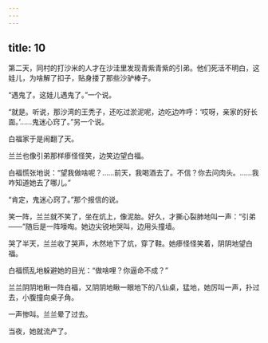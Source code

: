 ```yaml
---
---
---
```

title: 10
---



第二天，同村的打沙米的人才在沙洼里发现青紫青紫的引弟。他们死活不明白，这娃儿，为啥解了扣子，贴身搂了那些沙驴棒子。

“遇鬼了。这娃儿遇鬼了。”一个说。

“就是。听说，那沙湾的王秃子，还吃过淤泥呢，边吃边咋呼：‘哎呀，亲家的好长面。’……鬼迷心窍了。”另一个说。

白福家于是闹翻了天。

兰兰也像引弟那样瘆怪怪笑，边笑边望白福。

白福慌张地说：“望我做啥呢？……前天，我喝酒去了。不信？你去问肉头。……我咋知道她去了哪儿。”

“肯定，鬼迷心窍了。”那个报信的说。

笑一阵，兰兰就不笑了，坐在炕上，像泥胎。好久，才撕心裂肺地叫一声：“引弟——”随后是一阵嚎啕。她边尖锐地哭叫，边用头撞墙。

哭了半天，兰兰收了哭声，木然地下了炕，穿了鞋。她瘆怪怪笑着，阴阴地望白福。

白福慌乱地躲避她的目光：“做啥哩？你逼命不成？”

兰兰阴阴地瞅一阵白福，又阴阴地瞅一眼地下的八仙桌，猛地，她厉叫一声，扑过去，小腹撞向桌子角。

一声惨叫。兰兰晕了过去。

当夜，她就流产了。